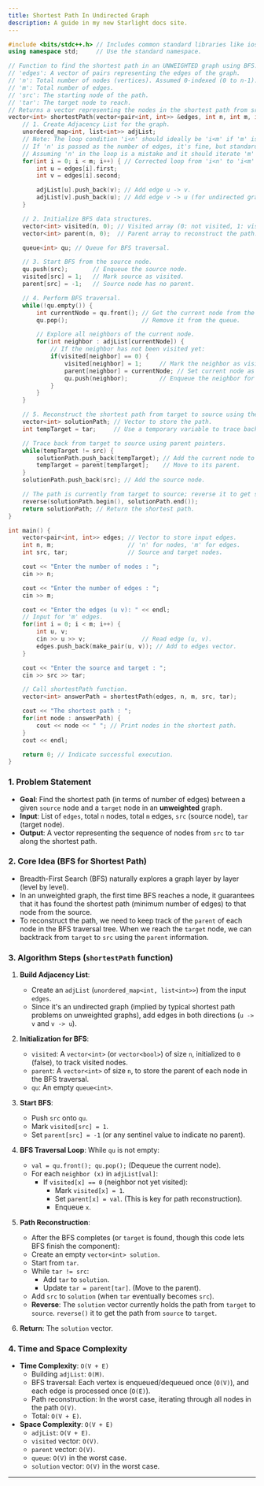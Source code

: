 ```yaml
---
title: Shortest Path In Undirected Graph
description: A guide in my new Starlight docs site.
---
```


```cpp
#include <bits/stdc++.h> // Includes common standard libraries like iostream, unordered_map, list, queue, vector, algorithm.
using namespace std;     // Use the standard namespace.

// Function to find the shortest path in an UNWEIGHTED graph using BFS.
// 'edges': A vector of pairs representing the edges of the graph.
// 'n': Total number of nodes (vertices). Assumed 0-indexed (0 to n-1).
// 'm': Total number of edges.
// 'src': The starting node of the path.
// 'tar': The target node to reach.
// Returns a vector representing the nodes in the shortest path from src to tar.
vector<int> shortestPath(vector<pair<int, int>> &edges, int n, int m, int src, int tar) {
    // 1. Create Adjacency List for the graph.
    unordered_map<int, list<int>> adjList;
    // Note: The loop condition 'i<n' should ideally be 'i<m' if 'm' is the number of edges.
    // If 'n' is passed as the number of edges, it's fine, but standard is 'm' for edges.
    // Assuming 'n' in the loop is a mistake and it should iterate 'm' times.
    for(int i = 0; i < m; i++) { // Corrected loop from 'i<n' to 'i<m' for edges.
        int u = edges[i].first;
        int v = edges[i].second;

        adjList[u].push_back(v); // Add edge u -> v.
        adjList[v].push_back(u); // Add edge v -> u (for undirected graph).
    }

    // 2. Initialize BFS data structures.
    vector<int> visited(n, 0); // Visited array (0: not visited, 1: visited).
    vector<int> parent(n, 0);  // Parent array to reconstruct the path.

    queue<int> qu; // Queue for BFS traversal.

    // 3. Start BFS from the source node.
    qu.push(src);       // Enqueue the source node.
    visited[src] = 1;   // Mark source as visited.
    parent[src] = -1;   // Source node has no parent.

    // 4. Perform BFS traversal.
    while(!qu.empty()) {
        int currentNode = qu.front(); // Get the current node from the queue.
        qu.pop();                     // Remove it from the queue.

        // Explore all neighbors of the current node.
        for(int neighbor : adjList[currentNode]) {
            // If the neighbor has not been visited yet:
            if(visited[neighbor] == 0) {
                visited[neighbor] = 1;     // Mark the neighbor as visited.
                parent[neighbor] = currentNode; // Set current node as its parent (path tracking).
                qu.push(neighbor);         // Enqueue the neighbor for further exploration.
            }
        }
    }

    // 5. Reconstruct the shortest path from target to source using the parent array.
    vector<int> solutionPath; // Vector to store the path.
    int tempTarget = tar;     // Use a temporary variable to trace back from target.

    // Trace back from target to source using parent pointers.
    while(tempTarget != src) {
        solutionPath.push_back(tempTarget); // Add the current node to the path.
        tempTarget = parent[tempTarget];    // Move to its parent.
    }
    solutionPath.push_back(src); // Add the source node.

    // The path is currently from target to source; reverse it to get source to target.
    reverse(solutionPath.begin(), solutionPath.end());
    return solutionPath; // Return the shortest path.
}

int main() {
    vector<pair<int, int>> edges; // Vector to store input edges.
    int n, m;                     // 'n' for nodes, 'm' for edges.
    int src, tar;                 // Source and target nodes.

    cout << "Enter the number of nodes : ";
    cin >> n;

    cout << "Enter the number of edges : ";
    cin >> m;

    cout << "Enter the edges (u v): " << endl;
    // Input for 'm' edges.
    for(int i = 0; i < m; i++) {
        int u, v;
        cin >> u >> v;                // Read edge (u, v).
        edges.push_back(make_pair(u, v)); // Add to edges vector.
    }

    cout << "Enter the source and target : ";
    cin >> src >> tar;

    // Call shortestPath function.
    vector<int> answerPath = shortestPath(edges, n, m, src, tar);

    cout << "The shortest path : ";
    for(int node : answerPath) {
        cout << node << " "; // Print nodes in the shortest path.
    }
    cout << endl;

    return 0; // Indicate successful execution.
}
```

### 1\. Problem Statement

  * **Goal**: Find the shortest path (in terms of number of edges) between a given `source` node and a `target` node in an **unweighted** graph.
  * **Input**: List of `edges`, total `n` nodes, total `m` edges, `src` (source node), `tar` (target node).
  * **Output**: A vector representing the sequence of nodes from `src` to `tar` along the shortest path.

### 2\. Core Idea (BFS for Shortest Path)

  * Breadth-First Search (BFS) naturally explores a graph layer by layer (level by level).
  * In an unweighted graph, the first time BFS reaches a node, it guarantees that it has found the shortest path (minimum number of edges) to that node from the source.
  * To reconstruct the path, we need to keep track of the `parent` of each node in the BFS traversal tree. When we reach the `target` node, we can backtrack from `target` to `src` using the `parent` information.

### 3\. Algorithm Steps (`shortestPath` function)

1.  **Build Adjacency List**:

      * Create an `adjList` (`unordered_map<int, list<int>>`) from the input `edges`.
      * Since it's an undirected graph (implied by typical shortest path problems on unweighted graphs), add edges in both directions (`u -> v` and `v -> u`).

2.  **Initialization for BFS**:

      * `visited`: A `vector<int>` (or `vector<bool>`) of size `n`, initialized to `0` (false), to track visited nodes.
      * `parent`: A `vector<int>` of size `n`, to store the parent of each node in the BFS traversal.
      * `qu`: An empty `queue<int>`.

3.  **Start BFS**:

      * Push `src` onto `qu`.
      * Mark `visited[src] = 1`.
      * Set `parent[src] = -1` (or any sentinel value to indicate no parent).

4.  **BFS Traversal Loop**: While `qu` is not empty:

      * `val = qu.front(); qu.pop();` (Dequeue the current node).
      * For each `neighbor (x)` in `adjList[val]`:
          * If `visited[x] == 0` (neighbor not yet visited):
              * Mark `visited[x] = 1`.
              * Set `parent[x] = val`. (This is key for path reconstruction).
              * Enqueue `x`.

5.  **Path Reconstruction**:

      * After the BFS completes (or `target` is found, though this code lets BFS finish the component):
      * Create an empty `vector<int> solution`.
      * Start from `tar`.
      * While `tar != src`:
          * Add `tar` to `solution`.
          * Update `tar = parent[tar]`. (Move to the parent).
      * Add `src` to `solution` (when `tar` eventually becomes `src`).
      * **Reverse**: The `solution` vector currently holds the path from `target` to `source`. `reverse()` it to get the path from `source` to `target`.

6.  **Return**: The `solution` vector.

### 4\. Time and Space Complexity

  * **Time Complexity**: `O(V + E)`
      * Building `adjList`: `O(M)`.
      * BFS traversal: Each vertex is enqueued/dequeued once (`O(V)`), and each edge is processed once (`O(E)`).
      * Path reconstruction: In the worst case, iterating through all nodes in the path `O(V)`.
      * Total: `O(V + E)`.
  * **Space Complexity**: `O(V + E)`
      * `adjList`: `O(V + E)`.
      * `visited` vector: `O(V)`.
      * `parent` vector: `O(V)`.
      * `queue`: `O(V)` in the worst case.
      * `solution` vector: `O(V)` in the worst case.

-----


